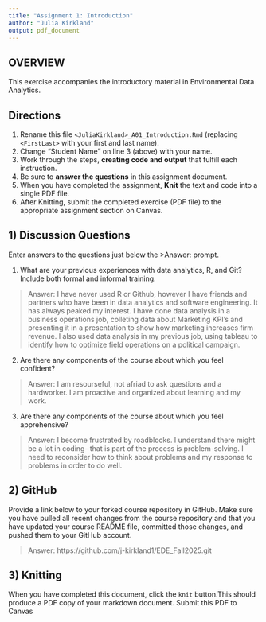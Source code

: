```yaml
---
title: "Assignment 1: Introduction"
author: "Julia Kirkland"
output: pdf_document
---
```


## OVERVIEW

This exercise accompanies the introductory material in Environmental Data Analytics. 

## Directions
1.  Rename this file `<JuliaKirkland>_A01_Introduction.Rmd` (replacing `<FirstLast>` with your first and last name).
2.  Change "Student Name" on line 3 (above) with your name.
3.  Work through the steps, **creating code and output** that fulfill each instruction.
4.  Be sure to **answer the questions** in this assignment document.
5.  When you have completed the assignment, **Knit** the text and code into a single PDF file.
6.  After Knitting, submit the completed exercise (PDF file) to the appropriate assignment section on Canvas.


## 1) Discussion Questions
Enter answers to the questions just below the >Answer: prompt.

1. What are your previous experiences with data analytics, R, and Git? Include both formal and informal training.

> Answer: I have never used R or Github, however I have friends and partners who have been in data analytics and software engineering. It has always peaked my interest. I have done data analysis in a business operations job, colleting data about Marketing KPI's and presenting it in a presentation to show how marketing increases firm revenue. I also used data analysis in my previous job, using tableau to identify how to optimize field operations on a political campaign. 

2. Are there any components of the course about which you feel confident?

> Answer: I am resourseful, not afriad to ask questions and a hardworker. I am proactive and organized about learning and my work.

3. Are there any components of the course about which you feel apprehensive?

> Answer: I become frustrated by roadblocks. I understand there might be a lot in coding- that is part of the process is problem-solving. I need to reconsider how to think about problems and my response to problems in order to do well.


## 2) GitHub

Provide a link below to your forked course repository in GitHub. Make sure you have pulled all recent changes from the course repository and that you have updated your course README file, committed those changes, and pushed them to your GitHub account. 

> Answer: https://github.com/j-kirkland1/EDE_Fall2025.git

## 3) Knitting
When you have completed this document, click the `knit` button.This should produce a PDF copy of your markdown document. Submit this PDF to Canvas 
